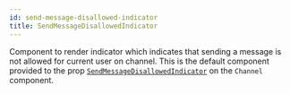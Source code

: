 ```yaml
---
id: send-message-disallowed-indicator
title: SendMessageDisallowedIndicator
---
```


Component to render indicator which indicates that sending a message is not allowed
for current user on channel.
This is the default component provided to the prop [`SendMessageDisallowedIndicator`](../core-components/channel.mdx#sendmessagedisallowedindicator) on the `Channel` component.